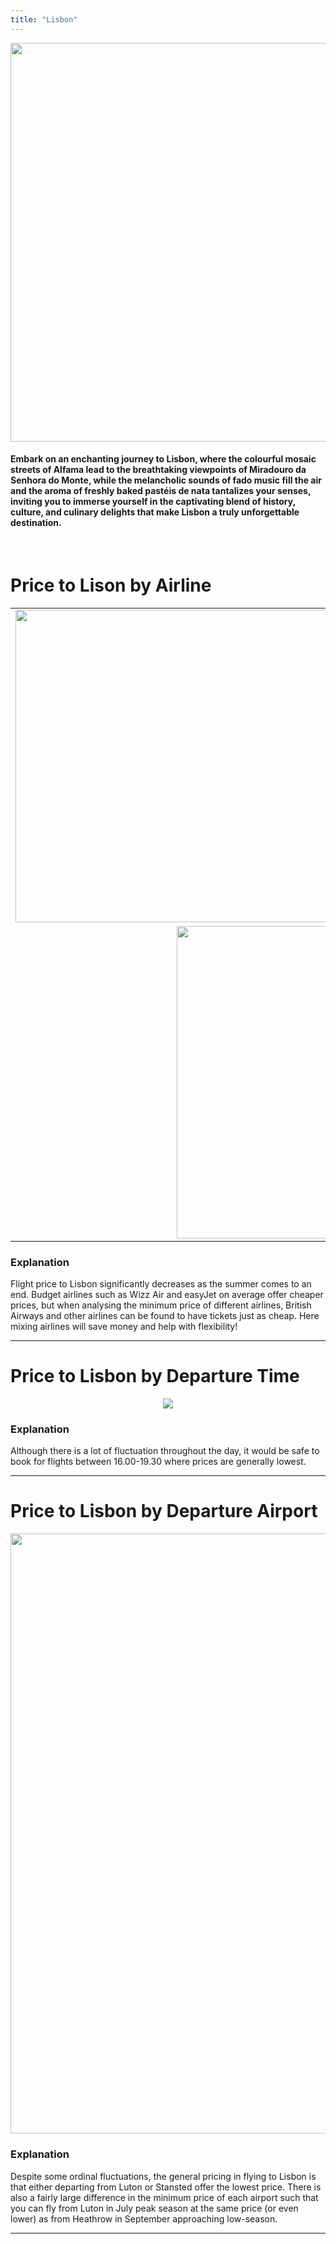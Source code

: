 ```yaml
---
title: "Lisbon"
---
```

<p style='text-align:center'>
    <img src="figures/Wallpapers/lisbon.jpg" width="960" height="638" />
</p>

#### Embark on an enchanting journey to Lisbon, where the colourful mosaic streets of Alfama lead to the breathtaking viewpoints of Miradouro da Senhora do Monte, while the melancholic sounds of fado music fill the air and the aroma of freshly baked pastéis de nata tantalizes your senses, inviting you to immerse yourself in the captivating blend of history, culture, and culinary delights that make Lisbon a truly unforgettable destination. 
<br>

# Price to Lison by Airline

<table>
<tr>
    <td> <img src="figures/prices_flights/lisbon_price_average.png" style="width: 500px;"/> </td>
    <td> <img src="figures/prices_flights/lisbon_price_median.png" style="width: 500px;"/> </td>
</tr>
<tr>
    <td colspan="2" style="text-align:center;"> <img src="figures/prices_flights/lisbon_price_min.png" style="width: 500px;"/> </td>
</tr>
</table>

### Explanation
Flight price to Lisbon significantly decreases as the summer comes to an end. 
Budget airlines such as Wizz Air and easyJet on average offer cheaper prices, but when analysing the minimum price of different airlines, British Airways and other airlines can be found to have tickets just as cheap. 
Here mixing airlines will save money and help with flexibility!


------------------------------------------------

# Price to Lisbon by Departure Time

<p style='text-align:center'>
    <img src="figures/time/lisbon.jpeg"/>
</p>


### Explanation

Although there is a lot of fluctuation throughout the day, it would be safe to book for flights between 16.00-19.30 where prices are generally lowest.

------------------------------------------------

# Price to Lisbon by Departure Airport

<p style='text-align:center'>
    <img src="figures/airport/lisbon.jpeg" width="960"/>
</p>


### Explanation

Despite some ordinal fluctuations, the general pricing in flying to Lisbon is that either departing from Luton or Stansted offer the lowest price. There is also a fairly large difference in the minimum price of each airport such that you can fly from Luton in July peak season at the same price (or even lower) as from Heathrow in September approaching low-season.

------------------------------------------------

